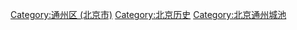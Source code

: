 [[Category:通州区_(北京市)|Category:通州区 (北京市)]]
[[Category:北京历史|Category:北京历史]]
[[Category:北京通州城池|Category:北京通州城池]]